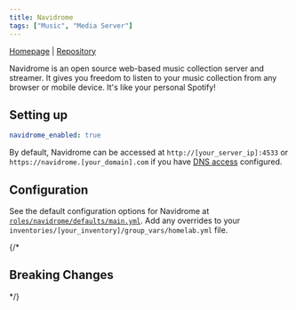 ```yaml
---
title: Navidrome
tags: ["Music", "Media Server"]
---
```



[Homepage](https://www.navidrome.org/) |
[Repository](https://github.com/navidrome/navidrome)

<Tags tags={frontmatter.tags} />

Navidrome is an open source web-based music collection server and streamer. It gives you freedom to listen to your music collection from any browser or mobile device. It's like your personal Spotify!

## Setting up

```yaml title="inventories/homelab/group_vars/homelab.yml"
navidrome_enabled: true
```

By default, Navidrome can be accessed at `http://[your_server_ip]:4533` or `https://navidrome.[your_domain].com` if you have [DNS access](../../guides/dns-access/) configured.

## Configuration

See the default configuration options for Navidrome at [`roles/navidrome/defaults/main.yml`](https://github.com/Dylancyclone/ansible-homelab-orchestration/blob/main/roles/navidrome/defaults/main.yml).
Add any overrides to your `inventories/[your_inventory]/group_vars/homelab.yml` file.

{/* 

## Breaking Changes

*/}